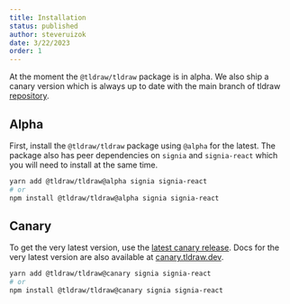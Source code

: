 ```yaml
---
title: Installation
status: published
author: steveruizok
date: 3/22/2023
order: 1
---
```


At the moment the `@tldraw/tldraw` package is in alpha. We also ship a canary version which is always up to date with the main branch of tldraw [repository](https://github.com/tldraw/tldraw).

## Alpha

First, install the `@tldraw/tldraw` package using `@alpha` for the latest.  The package also has peer dependencies on `signia` and `signia-react` which you will need to install at the same time.

```bash
yarn add @tldraw/tldraw@alpha signia signia-react
# or
npm install @tldraw/tldraw@alpha signia signia-react
```

## Canary

To get the very latest version, use the [latest canary release](https://www.npmjs.com/package/@tldraw/tldraw?activeTab=versions). Docs for the very latest version are also available at [canary.tldraw.dev](https://canary.tldraw.dev).

```bash
yarn add @tldraw/tldraw@canary signia signia-react
# or
npm install @tldraw/tldraw@canary signia signia-react
```